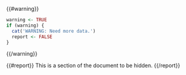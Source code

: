 {{#warning}}
```r
warning <- TRUE
if (warning) {
  cat('WARNING: Need more data.')
  report <- FALSE
}
```
{{/warning}}

{{#report}}
This is a section of the document to be hidden.
{{/report}}
